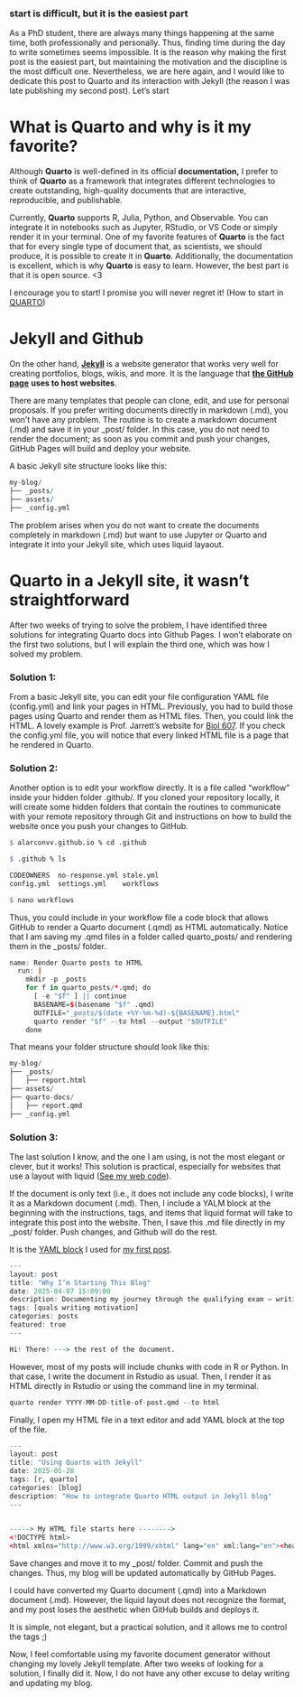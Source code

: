 ### start is difficult, but it is the easiest part

As a PhD student, there are always many things happening at the same time, both professionally and personally. Thus, finding time during the day to write sometimes seems impossible. It is the reason why making the first post is the easiest part, but maintaining the motivation and the discipline is the most difficult one. Nevertheless, we are here again, and I would like to dedicate this post to Quarto and its interaction with Jekyll (the reason I was late publishing my second post). Let's start

# What is Quarto and why is it my favorite?

Although **Quarto** is well-defined in its official **documentation,** I prefer to think of **Quarto** as a framework that integrates different technologies to create outstanding, high-quality documents that are interactive, reproducible, and publishable.

Currently, **Quarto** supports R, Julia, Python, and Observable. You can integrate it in notebooks such as Jupyter, RStudio, or VS Code or simply render it in your terminal. One of my favorite features of **Quarto** is the fact that for every single type of document that, as scientists, we should produce, it is possible to create it in **Quarto**. Additionally, the documentation is excellent, which is why **Quarto** is easy to learn. However, the best part is that it is open source. \<3

I encourage you to start! I promise you will never regret it! (How to start in [QUARTO](https://quarto.org/docs/get-started/hello/rstudio.html))

# Jekyll and Github

On the other hand, [**Jekyll**](https://jekyllrb.com/docs/) is a website generator that works very well for creating portfolios, blogs, wikis, and more. It is the language that [**the GitHub page**](https://pages.github.com/) **uses to host websites**.

There are many templates that people can clone, edit, and use for personal proposals. If you prefer writing documents directly in markdown (.md), you won't have any problem. The routine is to create a markdown document (.md) and save it in your \_post/ folder. In this case, you do not need to render the document; as soon as you commit and push your changes, GitHub Pages will build and deploy your website.

A basic Jekyll site structure looks like this:

```r

my-blog/
├── _posts/
├── assets/
├── _config.yml
```

The problem arises when you do not want to create the documents completely in markdown (.md) but want to use Jupyter or Quarto and integrate it into your Jekyll site, which uses liquid layaout.

# Quarto in a Jekyll site, it wasn’t straightforward

After two weeks of trying to solve the problem, I have identified three solutions for integrating Quarto docs into Github Pages. I won't elaborate on the first two solutions, but I will explain the third one, which was how I solved my problem.

### Solution 1:

From a basic Jekyll site, you can edit your file configuration YAML file (config.yml) and link your pages in HTML. Previously, you had to build those pages using Quarto and render them as HTML files. Then, you could link the HTML. A lovely example is Prof. Jarrett's website for [Biol 607](https://github.com/biol607/biol607.github.io/tree/master). If you check the config.yml file, you will notice that every linked HTML file is a page that he rendered in Quarto.

### Solution 2:

Another option is to edit your workflow directly. It is a file called "workflow" inside your hidden folder .github/. If you cloned your repository locally, it will create some hidden folders that contain the routines to communicate with your remote repository through Git and instructions on how to build the website once you push your changes to GitHub.

```R


$ alarconvv.github.io % cd .github

$ .github % ls

CODEOWNERS	no-response.yml	stale.yml
config.yml	settings.yml	workflows

$ nano workflows

```

Thus, you could include in your workflow file a code block that allows GitHub to render a Quarto document (.qmd) as HTML automatically. Notice that I am saving my .qmd files in a folder called quarto_posts/ and rendering them in the \_posts/ folder.

```r
name: Render Quarto posts to HTML
  run: |
    mkdir -p _posts
    for f in quarto_posts/*.qmd; do
      [ -e "$f" ] || continue
      BASENAME=$(basename "$f" .qmd)
      OUTFILE="_posts/$(date +%Y-%m-%d)-${BASENAME}.html"
      quarto render "$f" --to html --output "$OUTFILE"
    done
```

That means your folder structure should look like this:

```r

my-blog/
├── _posts/
│   ├── report.html
├── assets/
├── quarto-docs/
│   ├── report.qmd
├── _config.yml
```

### Solution 3:

The last solution I know, and the one I am using, is not the most elegant or clever, but it works! This solution is practical, especially for websites that use a layout with liquid ([See my web code](https://github.com/alarconvv/alarconvv.github.io)).

If the document is only text (i.e., it does not include any code blocks), I write it as a Markdown document (.md). Then, I include a YALM block at the beginning with the instructions, tags, and items that liquid format will take to integrate this post into the website. Then, I save this .md file directly in my \_post/ folder. Push changes, and Github will do the rest.

It is the [YAML block](https://github.com/alarconvv/alarconvv.github.io/blob/master/_posts/2025-04-07-MyFirstBlog.md?plain=1) I used for [my first post](https://alarconvv.github.io/blog/2025/MyFirstBlog/).

```r
---
layout: post
title: "Why I’m Starting This Blog"
date: 2025-04-07 15:09:00
description: Documenting my journey through the qualifying exam — writing to learn, reflect, and grow.
tags: [quals writing motivation]
categories: posts
featured: true
---

Hi! There! ---> the rest of the document.
```

However, most of my posts will include chunks with code in R or Python. In that case, I write the document in Rstudio as usual. Then, I render it as HTML directly in Rstudio or using the command line in my terminal.

```r
quarto render YYYY-MM-DD-title-of-post.qmd --to html
```

Finally, I open my HTML file in a text editor and add YAML block at the top of the file.

```r
---
layout: post
title: "Using Quarto with Jekyll"
date: 2025-05-28
tags: [r, quarto]
categories: [blog]
description: "How to integrate Quarto HTML output in Jekyll blog"
---

  
-----> My HTML file starts here -------->
<!DOCTYPE html>
<html xmlns="http://www.w3.org/1999/xhtml" lang="en" xml:lang="en"><head>  
```

Save changes and move it to my \_post/ folder. Commit and push the changes. Thus, my blog will be updated automatically by GitHub Pages.

I could have converted my Quarto document (.qmd) into a Markdown document (.md). However, the liquid layout does not recognize the format, and my post loses the aesthetic when GitHub builds and deploys it.

It is simple, not elegant, but a practical solution, and it allows me to control the tags ;)

Now, I feel comfortable using my favorite document generator without changing my lovely Jekyll template. After two weeks of looking for a solution, I finally did it. Now, I do not have any other excuse to delay writing and updating my blog.
